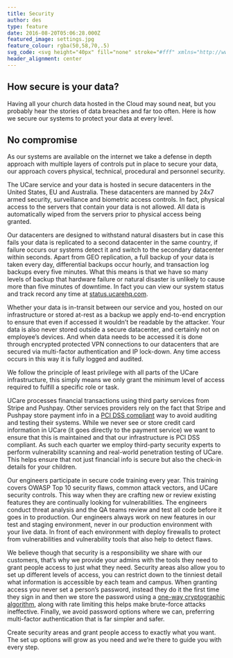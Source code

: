 ```yaml
---
title: Security
author: des
type: feature
date: 2016-08-20T05:06:28.000Z
featured_image: settings.jpg
feature_colour: rgba(50,58,70,.5)
svg_code: <svg height="40px" fill="none" stroke="#fff" xmlns="http://www.w3.org/2000/svg" viewBox="0 0 24 24"><g fill="none" stroke="#fff" stroke-linejoin="round" stroke-miterlimit="10"><circle cx="12" cy="15" r=".5"/><path stroke-linecap="round" d="M12 15.5v3"/><path d="M3.5 9.5h17v14h-17zM6.5 6C6.5 2.962 8.962.5 12 .5s5.5 2.462 5.5 5.5v3.5h-11V6z"/></g></svg>
header_alignment: center
---
```


## How secure is your data?

Having all your church data hosted in the Cloud may sound neat, but you probably hear the stories of data breaches and far too often. Here is how we secure our systems to protect your data at every level.

## No compromise

As our systems are available on the internet we take a defense in depth approach with multiple layers of controls put in place to secure your data, our approach covers physical, technical, procedural and personnel security.

The UCare service and your data is hosted in secure datacenters in the United States, EU and Australia. These datacenters are manned by 24x7 armed security, surveillance and biometric access controls. In fact, physical access to the servers that contain your data is not allowed. All data is automatically wiped from the servers prior to physical access being granted.

Our datacenters are designed to withstand natural disasters but in case this fails your data is replicated to a second datacenter in the same country, if failure occurs our systems detect it and switch to the secondary datacenter within seconds. Apart from GEO replication, a full backup of your data is taken every day, differential backups occur hourly, and transaction log backups every five minutes. What this means is that we have so many levels of backup that hardware failure or natural disaster is unlikely to cause more than five minutes of downtime. In fact you can view our system status and track record any time at [status.ucarehq.com](http://status.ucarehq.com/).

Whether your data is in-transit between our service and you, hosted on our infrastructure or stored at-rest as a backup we apply end-to-end encryption to ensure that even if accessed it wouldn’t be readable by the attacker. Your data is also never stored outside a secure datacenter, and certainly not on employee’s devices. And when data needs to be accessed it is done through encrypted protected VPN connections to our datacenters that are secured via multi-factor authentication and IP lock-down. Any time access occurs in this way it is fully logged and audited.

We follow the principle of least privilege with all parts of the UCare infrastructure, this simply means we only grant the minimum level of access required to fulfill a specific role or task.

UCare processes financial transactions using third party services from Stripe and Pushpay. Other services providers rely on the fact that Stripe and Pushpay store payment info in a [PCI DSS compliant](https://en.wikipedia.org/wiki/Payment_Card_Industry_Data_Security_Standard) way to avoid auditing and testing their systems. While we never see or store credit card information in UCare (it goes directly to the payment service) we want to ensure that this is maintained and that our infrastructure is PCI DSS compliant. As such each quarter we employ third-party security experts to perform vulnerability scanning and real-world penetration testing of UCare. This helps ensure that not just financial info is secure but also the check-in details for your children.

Our engineers participate in secure code training every year. This training covers OWASP Top 10 security flaws, common attack vectors, and UCare security controls. This way when they are crafting new or review existing features they are continually looking for vulnerabilities. The engineers conduct threat analysis and the QA teams review and test all code before it goes in to production. Our engineers always work on new features in our test and staging environment, never in our production environment with your live data. In front of each environment with deploy firewalls to protect from vulnerabilities and vulnerability tools that also help to detect flaws.

We believe though that security is a responsibility we share with our customers, that’s why we provide your admins with the tools they need to grant people access to just what they need. Security areas also allow you to set up different levels of access, you can restrict down to the tinniest detail what information is accessible by each team and campus. When granting access you never set a person’s password, instead they do it the first time they sign in and then we store the password using a [one-way cryptographic algorithm](https://en.wikipedia.org/wiki/Cryptographic_hash_function), along with rate limiting this helps make brute-force attacks ineffective. Finally, we avoid password options where we can, preferring multi-factor authentication that is far simpler and safer.

<ThreeUp>
	Create security areas and grant people access to exactly what you want. The set up options will grow as you need and
	we’re there to guide you with every step.
</ThreeUp>
